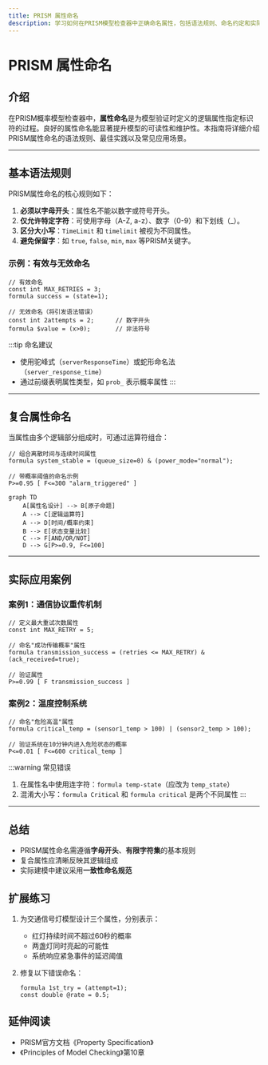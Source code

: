 ```yaml
---
title: PRISM 属性命名
description: 学习如何在PRISM模型检查器中正确命名属性，包括语法规则、命名约定和实际应用示例。
---
```


# PRISM 属性命名

## 介绍

在PRISM概率模型检查器中，**属性命名**是为模型验证时定义的逻辑属性指定标识符的过程。良好的属性命名能显著提升模型的可读性和维护性。本指南将详细介绍PRISM属性命名的语法规则、最佳实践以及常见应用场景。

---

## 基本语法规则

PRISM属性命名的核心规则如下：

1. **必须以字母开头**：属性名不能以数字或符号开头。
2. **仅允许特定字符**：可使用字母（A-Z, a-z）、数字（0-9）和下划线（_）。
3. **区分大小写**：`TimeLimit` 和 `timelimit` 被视为不同属性。
4. **避免保留字**：如 `true`, `false`, `min`, `max` 等PRISM关键字。

### 示例：有效与无效命名
```prism
// 有效命名
const int MAX_RETRIES = 3;
formula success = (state=1);

// 无效命名（将引发语法错误）
const int 2attempts = 2;      // 数字开头
formula $value = (x>0);       // 非法符号
```

:::tip 命名建议
- 使用驼峰式（`serverResponseTime`）或蛇形命名法（`server_response_time`）
- 通过前缀表明属性类型，如 `prob_` 表示概率属性
:::

---

## 复合属性命名

当属性由多个逻辑部分组成时，可通过运算符组合：

```prism
// 组合离散时间与连续时间属性
formula system_stable = (queue_size=0) & (power_mode="normal");

// 带概率阈值的命名示例
P>=0.95 [ F<=300 "alarm_triggered" ]
```

```mermaid
graph TD
    A[属性名设计] --> B[原子命题]
    A --> C[逻辑运算符]
    A --> D[时间/概率约束]
    B --> E[状态变量比较]
    C --> F[AND/OR/NOT]
    D --> G[P>=0.9, F<=100]
```

---

## 实际应用案例

### 案例1：通信协议重传机制
```prism
// 定义最大重试次数属性
const int MAX_RETRY = 5;

// 命名"成功传输概率"属性
formula transmission_success = (retries <= MAX_RETRY) & (ack_received=true);

// 验证属性
P>=0.99 [ F transmission_success ]
```

### 案例2：温度控制系统
```prism
// 命名"危险高温"属性
formula critical_temp = (sensor1_temp > 100) | (sensor2_temp > 100);

// 验证系统在10分钟内进入危险状态的概率
P<=0.01 [ F<=600 critical_temp ]
```

:::warning 常见错误
1. 在属性名中使用连字符：`formula temp-state`（应改为 `temp_state`）<br />
2. 混淆大小写：`formula Critical` 和 `formula critical` 是两个不同属性
:::

---

## 总结

- PRISM属性命名需遵循**字母开头**、**有限字符集**的基本规则
- 复合属性应清晰反映其逻辑组成
- 实际建模中建议采用**一致性命名规范**

## 扩展练习

1. 为交通信号灯模型设计三个属性，分别表示：
   - 红灯持续时间不超过60秒的概率
   - 两盏灯同时亮起的可能性
   - 系统响应紧急事件的延迟阈值

2. 修复以下错误命名：
   ```prism
   formula 1st_try = (attempt=1);
   const double @rate = 0.5;
   ```

## 延伸阅读
- PRISM官方文档《Property Specification》
- 《Principles of Model Checking》第10章